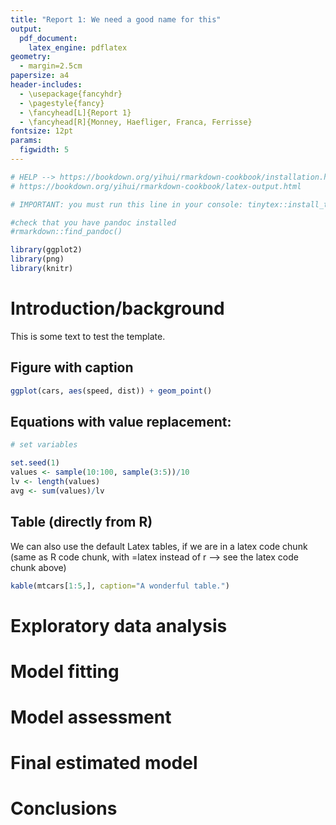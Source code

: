 ```yaml
---
title: "Report 1: We need a good name for this"
output: 
  pdf_document:
    latex_engine: pdflatex
geometry: 
  - margin=2.5cm
papersize: a4
header-includes:
  - \usepackage{fancyhdr}
  - \pagestyle{fancy}
  - \fancyhead[L]{Report 1}
  - \fancyhead[R]{Monney, Haefliger, Franca, Ferrisse}
fontsize: 12pt
params:
  figwidth: 5
---
```

```r
# HELP --> https://bookdown.org/yihui/rmarkdown-cookbook/installation.html
# https://bookdown.org/yihui/rmarkdown-cookbook/latex-output.html

# IMPORTANT: you must run this line in your console: tinytex::install_tinytex()

#check that you have pandoc installed
#rmarkdown::find_pandoc()
```

```{=latex}
\thispagestyle{fancy}
```
```r
library(ggplot2)
library(png)
library(knitr)
```










# Introduction/background
This is some text to test the template. 

## Figure with caption
```r
ggplot(cars, aes(speed, dist)) + geom_point()
```

## Equations with value replacement:
```r
# set variables

set.seed(1)
values <- sample(10:100, sample(3:5))/10
lv <- length(values)
avg <- sum(values)/lv
```

\begin{center}
The average of values is 
$\hat{v} = \frac{`r paste(values, collapse=" + ")`}{`r lv`} = `r round(avg, 3)`$.
\end{center}

## Table (directly from R)
We can also use the default Latex tables, if we are in a latex code chunk (same as R code chunk, with =latex instead of r --> see the latex code chunk above)
```r
kable(mtcars[1:5,], caption="A wonderful table.")

```


# Exploratory data analysis
# Model fitting
# Model assessment
# Final estimated model
# Conclusions